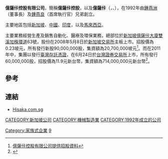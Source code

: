 '''億薩佧控股有限公司'''，簡稱'''億薩佧控股'''，以及'''億薩佧'''（'''{{lang-en|HISAKA Holdings Limited}}'''，{{sgx|FV2}}、{{twse|911619}}），在1992年由[[鍾燕洲|鍾燕洲]]（董事長）及[[鍾燕良|鍾燕良]]（首席執行官）兄弟創立。

主要地區包括[[新加坡|新加坡]]、[[中國|中國]]、[[印度|印度]]，以及[[馬來西亞|馬來西亞]]。

主要業務經營生產及銷售自動化、醫療及環保業務，總部位於[[新加坡|新加坡]][[億薩佧大廈|億薩佧大廈]][[雙溪加株環道|雙溪加株環道]]63號，股份在2008年5月8日於[[新加坡交易所|新加坡交易所]]主板上市。招股價為0.23坡元，所有發行新股90,000,000股，集資額為20,700,000坡元<ref>[http://info.sgx.com/webipo.nsf/IPOAttachmentsName/HISAKA%20HOLDINGS%20LTD./$File/Hisaka%20280408%20R.pdf 億薩佧控股有限公司提供招股資料]{{dead link|date=2018年5月 |bot=InternetArchiveBot |fix-attempted=yes }}</ref>。而在2011年中，集團以發行[[臺灣存託憑證|臺灣存託憑證]]，在6月24日於[[台灣證券交易所|台灣證券交易所]]上市，所有發行60,000,000股，招股價為11.9元新台幣，集資額為714,000,000元新台幣<ref>{{Cite web |url=http://www.moneydj.com/kmdj/news/NewsViewer.aspx?a=ccec8122-f9ce-47e1-8592-49638f292b7b |title=HISAKA TDR今掛牌上市，每單位發行價11.9元 MoneyDJ理財網 |accessdate=2012-01-31 |archive-date=2016-03-06 |archive-url=https://web.archive.org/web/20160306225006/http://www.moneydj.com/kmdj/news/NewsViewer.aspx?a=ccec8122-f9ce-47e1-8592-49638f292b7b |dead-url=no }}</ref>。

==參考==
{{reflist}}

==連結==
*[http://www.hisaka.com.sg Hisaka.com.sg] {{Wayback|url=http://www.hisaka.com.sg/ |date=20180712001919 }}

[[CATEGORY:新加坡公司|CATEGORY:新加坡公司]]
[[CATEGORY:機械製造業|CATEGORY:機械製造業]]
[[CATEGORY:1992年成立的公司|CATEGORY:1992年成立的公司]]
[[Category:家族式企業|Category:家族式企業]]
[[Category:臺灣證券交易所上市公司|9]]